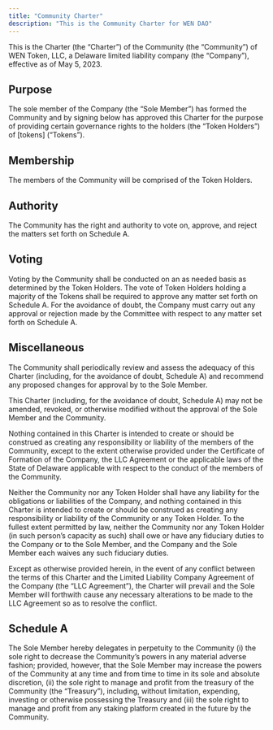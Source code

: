 ```yaml
---
title: "Community Charter"
description: "This is the Community Charter for WEN DAO"
---
```


This is the Charter (the “Charter”) of the Community (the “Community”) of WEN Token, LLC, a Delaware limited liability company (the “Company”), effective as of May 5, 2023.

## Purpose

The sole member of the Company (the “Sole Member”) has formed the Community and by signing below has approved this Charter for the purpose of providing certain governance rights to the holders (the “Token Holders”) of [tokens] (“Tokens”).

## Membership

The members of the Community will be comprised of the Token Holders.

## Authority

The Community has the right and authority to vote on, approve, and reject the matters set forth on Schedule A.

## Voting

Voting by the Community shall be conducted on an as needed basis as determined by the Token Holders.  The vote of Token Holders holding a majority of the Tokens shall be required to approve any matter set forth on Schedule A.  For the avoidance of doubt, the Company must carry out any approval or rejection made by the Committee with respect to any matter set forth on Schedule A.

## Miscellaneous

The Community shall periodically review and assess the adequacy of this Charter (including, for the avoidance of doubt, Schedule A) and recommend any proposed changes for approval by to the Sole Member.

This Charter (including, for the avoidance of doubt, Schedule A) may not be amended, revoked, or otherwise modified without the approval of the Sole Member and the Community.

Nothing contained in this Charter is intended to create or should be construed as creating any responsibility or liability of the members of the Community, except to the extent otherwise provided under the Certificate of Formation of the Company, the LLC Agreement or the applicable laws of the State of Delaware applicable with respect to the conduct of the members of the Community.

Neither the Community nor any Token Holder shall have any liability for the obligations or liabilities of the Company, and nothing contained in this Charter is intended to create or should be construed as creating any responsibility or liability of the Community or any Token Holder.  To the fullest extent permitted by law, neither the Community nor any Token Holder (in such person’s capacity as such) shall owe or have any fiduciary duties to the Company or to the Sole Member, and the Company and the Sole Member each waives any such fiduciary duties.

Except as otherwise provided herein, in the event of any conflict between the terms of this Charter and the Limited Liability Company Agreement of the Company (the “LLC Agreement”), the Charter will prevail and the Sole Member will forthwith cause any necessary alterations to be made to the LLC Agreement so as to resolve the conflict.

## Schedule A
The Sole Member hereby delegates in perpetuity to the Community (i) the sole right to decrease the Community’s powers in any material adverse fashion; provided, however, that the Sole Member may increase the powers of the Community at any time and from time to time in its sole and absolute discretion, (ii) the sole right to manage and profit from the treasury of the Community (the “Treasury”), including, without limitation, expending, investing or otherwise possessing the Treasury and (iii) the sole right to manage and profit from any staking platform created in the future by the Community.
